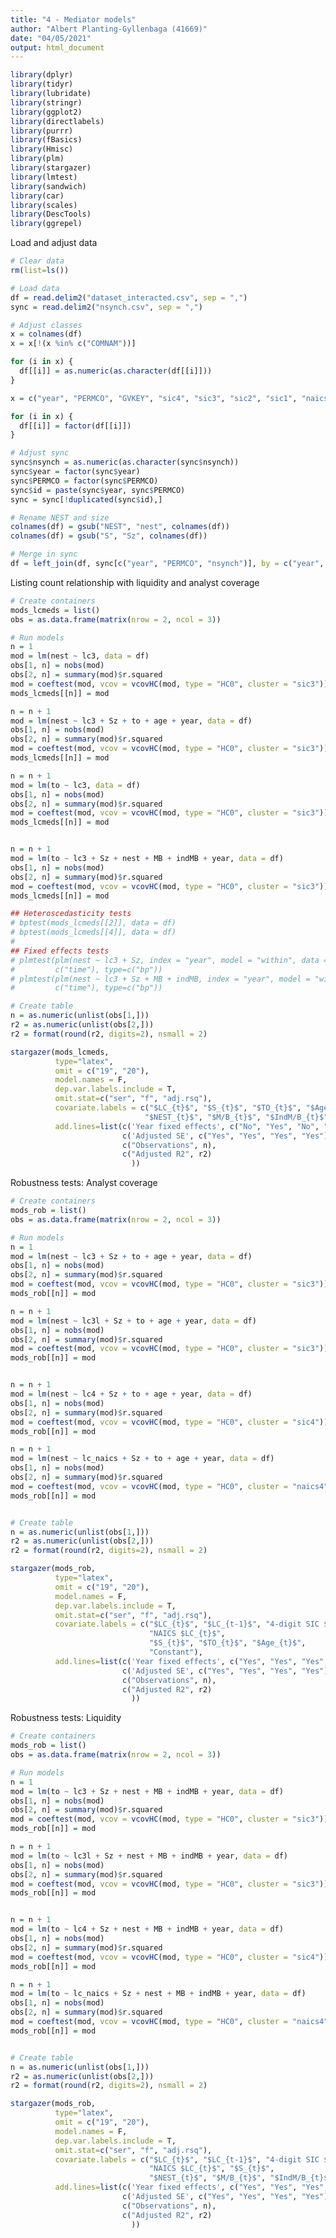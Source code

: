 ---
title: "4 - Mediator models"
author: "Albert Planting-Gyllenbaga (41669)"
date: "04/05/2021"
output: html_document
---

```{r}
library(dplyr)
library(tidyr)
library(lubridate)
library(stringr)
library(ggplot2)
library(directlabels)
library(purrr)
library(fBasics)
library(Hmisc)
library(plm)
library(stargazer)
library(lmtest)
library(sandwich)
library(car)
library(scales)
library(DescTools)
library(ggrepel)
```


Load and adjust data
```{r}
# Clear data
rm(list=ls())

# Load data
df = read.delim2("dataset_interacted.csv", sep = ",")
sync = read.delim2("nsynch.csv", sep = ",")

# Adjust classes
x = colnames(df)
x = x[!(x %in% c("COMNAM"))]

for (i in x) {
  df[[i]] = as.numeric(as.character(df[[i]]))
}

x = c("year", "PERMCO", "GVKEY", "sic4", "sic3", "sic2", "sic1", "naics4")

for (i in x) {
  df[[i]] = factor(df[[i]])
}

# Adjust sync
sync$nsynch = as.numeric(as.character(sync$nsynch))
sync$year = factor(sync$year)
sync$PERMCO = factor(sync$PERMCO)
sync$id = paste(sync$year, sync$PERMCO)
sync = sync[!duplicated(sync$id),]

# Rename NEST and size
colnames(df) = gsub("NEST", "nest", colnames(df))
colnames(df) = gsub("S", "Sz", colnames(df))

# Merge in sync
df = left_join(df, sync[c("year", "PERMCO", "nsynch")], by = c("year", "PERMCO"))
```


Listing count relationship with liquidity and analyst coverage
```{r}
# Create containers
mods_lcmeds = list()
obs = as.data.frame(matrix(nrow = 2, ncol = 3))

# Run models
n = 1
mod = lm(nest ~ lc3, data = df)
obs[1, n] = nobs(mod)
obs[2, n] = summary(mod)$r.squared
mod = coeftest(mod, vcov = vcovHC(mod, type = "HC0", cluster = "sic3"))
mods_lcmeds[[n]] = mod

n = n + 1
mod = lm(nest ~ lc3 + Sz + to + age + year, data = df)
obs[1, n] = nobs(mod)
obs[2, n] = summary(mod)$r.squared
mod = coeftest(mod, vcov = vcovHC(mod, type = "HC0", cluster = "sic3"))
mods_lcmeds[[n]] = mod

n = n + 1
mod = lm(to ~ lc3, data = df)
obs[1, n] = nobs(mod)
obs[2, n] = summary(mod)$r.squared
mod = coeftest(mod, vcov = vcovHC(mod, type = "HC0", cluster = "sic3"))
mods_lcmeds[[n]] = mod


n = n + 1
mod = lm(to ~ lc3 + Sz + nest + MB + indMB + year, data = df)
obs[1, n] = nobs(mod)
obs[2, n] = summary(mod)$r.squared
mod = coeftest(mod, vcov = vcovHC(mod, type = "HC0", cluster = "sic3"))
mods_lcmeds[[n]] = mod

## Heteroscedasticity tests
# bptest(mods_lcmeds[[2]], data = df)
# bptest(mods_lcmeds[[4]], data = df)
# 
## Fixed effects tests
# plmtest(plm(nest ~ lc3 + Sz, index = "year", model = "within", data = df),
#         c("time"), type=c("bp"))
# plmtest(plm(nest ~ lc3 + Sz + MB + indMB, index = "year", model = "within", data = df),
#         c("time"), type=c("bp"))

# Create table
n = as.numeric(unlist(obs[1,]))
r2 = as.numeric(unlist(obs[2,]))
r2 = format(round(r2, digits=2), nsmall = 2) 

stargazer(mods_lcmeds,
          type="latex",
          omit = c("19", "20"),
          model.names = F,
          dep.var.labels.include = T,
          omit.stat=c("ser", "f", "adj.rsq"),
          covariate.labels = c("$LC_{t}$", "$S_{t}$", "$TO_{t}$", "$Age_{t}$", 
                              "$NEST_{t}$", "$M/B_{t}$", "$IndM/B_{t}$", "Constant"),
          add.lines=list(c('Year fixed effects', c("No", "Yes", "No", "Yes")),
                         c('Adjusted SE', c("Yes", "Yes", "Yes", "Yes")),
                         c("Observations", n),
                         c("Adjusted R2", r2)
                           ))
```


Robustness tests: Analyst coverage
```{r}
# Create containers
mods_rob = list()
obs = as.data.frame(matrix(nrow = 2, ncol = 3))

# Run models
n = 1
mod = lm(nest ~ lc3 + Sz + to + age + year, data = df)
obs[1, n] = nobs(mod)
obs[2, n] = summary(mod)$r.squared
mod = coeftest(mod, vcov = vcovHC(mod, type = "HC0", cluster = "sic3"))
mods_rob[[n]] = mod

n = n + 1
mod = lm(nest ~ lc3l + Sz + to + age + year, data = df)
obs[1, n] = nobs(mod)
obs[2, n] = summary(mod)$r.squared
mod = coeftest(mod, vcov = vcovHC(mod, type = "HC0", cluster = "sic3"))
mods_rob[[n]] = mod


n = n + 1
mod = lm(nest ~ lc4 + Sz + to + age + year, data = df)
obs[1, n] = nobs(mod)
obs[2, n] = summary(mod)$r.squared
mod = coeftest(mod, vcov = vcovHC(mod, type = "HC0", cluster = "sic4"))
mods_rob[[n]] = mod

n = n + 1
mod = lm(nest ~ lc_naics + Sz + to + age + year, data = df)
obs[1, n] = nobs(mod)
obs[2, n] = summary(mod)$r.squared
mod = coeftest(mod, vcov = vcovHC(mod, type = "HC0", cluster = "naics4"))
mods_rob[[n]] = mod


# Create table
n = as.numeric(unlist(obs[1,]))
r2 = as.numeric(unlist(obs[2,]))
r2 = format(round(r2, digits=2), nsmall = 2) 

stargazer(mods_rob,
          type="latex",
          omit = c("19", "20"),
          model.names = F,
          dep.var.labels.include = T,
          omit.stat=c("ser", "f", "adj.rsq"),
          covariate.labels = c("$LC_{t}$", "$LC_{t-1}$", "4-digit SIC $LC_{t}$",
                               "NAICS $LC_{t}$",
                               "$S_{t}$", "$TO_{t}$", "$Age_{t}$", 
                               "Constant"),
          add.lines=list(c('Year fixed effects', c("Yes", "Yes", "Yes", "Yes")),
                         c('Adjusted SE', c("Yes", "Yes", "Yes", "Yes")),
                         c("Observations", n),
                         c("Adjusted R2", r2)
                           ))
```


Robustness tests: Liquidity
```{r}
# Create containers
mods_rob = list()
obs = as.data.frame(matrix(nrow = 2, ncol = 3))

# Run models
n = 1
mod = lm(to ~ lc3 + Sz + nest + MB + indMB + year, data = df)
obs[1, n] = nobs(mod)
obs[2, n] = summary(mod)$r.squared
mod = coeftest(mod, vcov = vcovHC(mod, type = "HC0", cluster = "sic3"))
mods_rob[[n]] = mod

n = n + 1
mod = lm(to ~ lc3l + Sz + nest + MB + indMB + year, data = df)
obs[1, n] = nobs(mod)
obs[2, n] = summary(mod)$r.squared
mod = coeftest(mod, vcov = vcovHC(mod, type = "HC0", cluster = "sic3"))
mods_rob[[n]] = mod


n = n + 1
mod = lm(to ~ lc4 + Sz + nest + MB + indMB + year, data = df)
obs[1, n] = nobs(mod)
obs[2, n] = summary(mod)$r.squared
mod = coeftest(mod, vcov = vcovHC(mod, type = "HC0", cluster = "sic4"))
mods_rob[[n]] = mod

n = n + 1
mod = lm(to ~ lc_naics + Sz + nest + MB + indMB + year, data = df)
obs[1, n] = nobs(mod)
obs[2, n] = summary(mod)$r.squared
mod = coeftest(mod, vcov = vcovHC(mod, type = "HC0", cluster = "naics4"))
mods_rob[[n]] = mod


# Create table
n = as.numeric(unlist(obs[1,]))
r2 = as.numeric(unlist(obs[2,]))
r2 = format(round(r2, digits=2), nsmall = 2) 

stargazer(mods_rob,
          type="latex",
          omit = c("19", "20"),
          model.names = F,
          dep.var.labels.include = T,
          omit.stat=c("ser", "f", "adj.rsq"),
          covariate.labels = c("$LC_{t}$", "$LC_{t-1}$", "4-digit SIC $LC_{t}$",
                               "NAICS $LC_{t}$", "$S_{t}$", 
                               "$NEST_{t}$", "$M/B_{t}$", "$IndM/B_{t}$", "Constant"),
          add.lines=list(c('Year fixed effects', c("Yes", "Yes", "Yes", "Yes")),
                         c('Adjusted SE', c("Yes", "Yes", "Yes", "Yes")),
                         c("Observations", n),
                         c("Adjusted R2", r2)
                           ))
```